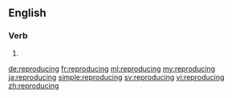 ==English==

===Verb===
{{head|en}}

# {{present participle of|reproduce}}

[[de:reproducing]]
[[fr:reproducing]]
[[ml:reproducing]]
[[my:reproducing]]
[[ja:reproducing]]
[[simple:reproducing]]
[[sv:reproducing]]
[[vi:reproducing]]
[[zh:reproducing]]